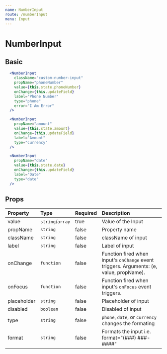 ```yaml
---
name: NumberInput
route: /numberInput
menu: Input
---
```


# NumberInput


## Basic
<NumberInputContainer />

```jsx
  <NumberInput
    className="custom-number-input"
    propName="phoneNumber"
    value={this.state.phoneNumber}
    onChange={this.updateField}
    label="Phone Number"
    type="phone"
    error="I Am Error"
  />

  <NumberInput
    propName="amount"
    value={this.state.amount}
    onChange={this.updateField}
    label="Amount"
    type="currency"
  />

  <NumberInput
    propName="date"
    value={this.state.date}
    onChange={this.updateField}
    label="Date"
    type="date"
  />
```

## Props

| Property | Type | Required | Description |
| :------- | :--- | :------- |  :---------- |
| value    | `string`/`array` | true | Value of the Input |
| propName    | `string` | false   | Property name |
| className    | `string` | false   | className of input |
| label    | `string` | false   | Label of input |
| onChange | `function` | false | Function fired when input's `onChange` event triggers. Arguments: (e, value, propName).|
| onFocus | `function` | false | Function fired when input's `onFocus` event triggers.|
| placeholder    | `string` | false  | Placeholder of input |
| disabled    | `boolean` | false  | Disabled of input |
| type    | `string` | false  | `phone`, `date`, or `currency` changes the formating |
| format    | `string` | false  | Formats the input i.e. format="(###) ###-####" |
